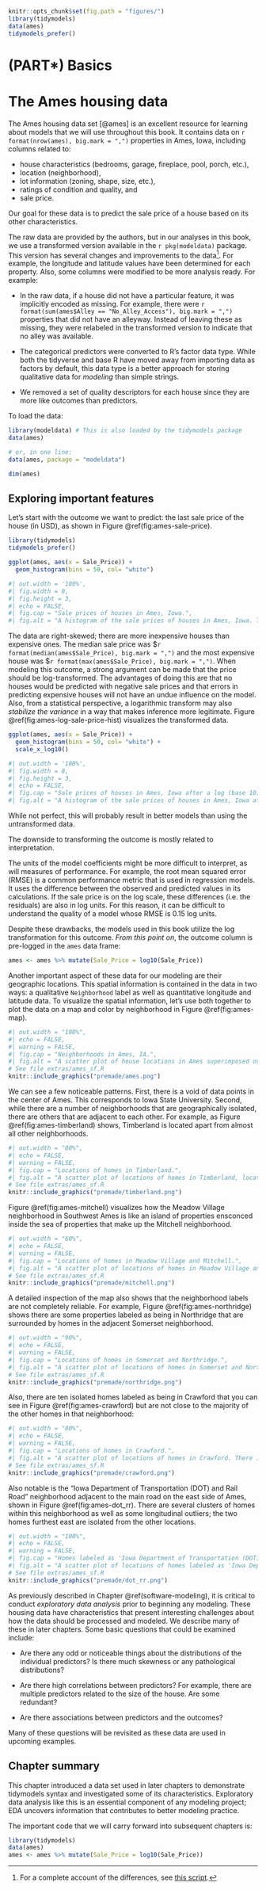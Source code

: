 ```r
knitr::opts_chunk$set(fig.path = "figures/")
library(tidymodels)
data(ames)
tidymodels_prefer()
```

# (PART\*) Basics {-} 

# The Ames housing data {#ames}

The Ames housing data set [@ames] is an excellent resource for learning about models that we will use throughout this book. It contains data on `r format(nrow(ames), big.mark = ",")` properties in Ames, Iowa, including columns related to: 

 * house characteristics (bedrooms, garage, fireplace, pool, porch, etc.),
 * location (neighborhood),
 * lot information (zoning, shape, size, etc.),
 * ratings of condition and quality, and
 * sale price.

:::rmdnote
Our goal for these data is to predict the sale price of a house based on its other characteristics. 
:::

The raw data are provided by the authors, but in our analyses in this book, we use a transformed version available in the `r pkg(modeldata)` package. This version has several changes and improvements to the data^[For a complete account of the differences, see [this script](https://github.com/topepo/AmesHousing/blob/master/R/make_ames.R).]. For example, the longitude and latitude values have been determined for each property. Also, some columns were modified to be more analysis ready. For example: 

 * In the raw data, if a house did not have a particular feature, it was implicitly encoded as missing. For example, there were `r format(sum(ames$Alley == "No_Alley_Access"), big.mark = ",")` properties that did not have an alleyway. Instead of leaving these as missing, they were relabeled in the transformed version to indicate that no alley was available.

 * The categorical predictors were converted to R's factor data type. While both the tidyverse and base R have moved away from importing data as factors by default, this data type is a better approach for storing qualitative data for _modeling_ than simple strings.  
 
 * We removed a set of quality descriptors for each house since they are more like outcomes than predictors.

To load the data: 

```r
library(modeldata) # This is also loaded by the tidymodels package
data(ames)

# or, in one line:
data(ames, package = "modeldata")

dim(ames)
```

## Exploring important features

Let's start with the outcome we want to predict: the last sale price of the house (in USD), as shown in Figure \@ref(fig:ames-sale-price).

```r
library(tidymodels)
tidymodels_prefer()

ggplot(ames, aes(x = Sale_Price)) + 
  geom_histogram(bins = 50, col= "white")
```

```r
#| out.width = '100%',
#| fig.width = 8,
#| fig.height = 3,
#| echo = FALSE,
#| fig.cap = "Sale prices of houses in Ames, Iowa.",
#| fig.alt = "A histogram of the sale prices of houses in Ames, Iowa. The distribution has a long right tail."
```

The data are right-skewed; there are more inexpensive houses than expensive ones. The median sale price was \$`r format(median(ames$Sale_Price), big.mark = ",")` and the most expensive house was \$`r format(max(ames$Sale_Price), big.mark = ",")`. When modeling this outcome, a strong argument can be made that the price should be log-transformed. The advantages of doing this are that no houses would be predicted with negative sale prices and that errors in predicting expensive houses will not have an undue influence on the model. Also, from a statistical perspective, a logarithmic transform may also _stabilize the variance_ in a way that makes inference more legitimate. Figure \@ref(fig:ames-log-sale-price-hist) visualizes the transformed data.

```r
ggplot(ames, aes(x = Sale_Price)) + 
  geom_histogram(bins = 50, col= "white") +
  scale_x_log10()
```

```r
#| out.width = '100%',
#| fig.width = 8,
#| fig.height = 3,
#| echo = FALSE,
#| fig.cap = "Sale prices of houses in Ames, Iowa after a log (base 10) transformation.",
#| fig.alt = "A histogram of the sale prices of houses in Ames, Iowa after a log (base 10) transformation. The distribution, while not perfectly symmetric, exhibits far less skewness."
```

While not perfect, this will probably result in better models than using the untransformed data. 

:::rmdwarning
The downside to transforming the outcome is mostly related to interpretation.  
:::

The units of the model coefficients might be more difficult to interpret, as will measures of performance. For example, the root mean squared error (RMSE) is a common performance metric that is used in regression models. It uses the difference between the observed and predicted values in its calculations. If the sale price is on the log scale, these differences (i.e. the residuals) are also in log units. For this reason, it can be difficult to understand the quality of a model whose RMSE is 0.15 log units. 

Despite these drawbacks, the models used in this book utilize the log transformation for this outcome. _From this point on_, the outcome column is pre-logged in the `ames` data frame: 

```r
ames <- ames %>% mutate(Sale_Price = log10(Sale_Price))
```

Another important aspect of these data for our modeling are their geographic locations. This spatial information is contained in the data in two ways: a qualitative `Neighborhood` label as well as quantitative longitude and latitude data. To visualize the spatial information, let's use both together to plot the data on a map and color by neighborhood in Figure \@ref(fig:ames-map).

```r
#| out.width = "100%", 
#| echo = FALSE, 
#| warning = FALSE,
#| fig.cap = "Neighborhoods in Ames, IA.",
#| fig.alt = "A scatter plot of house locations in Ames superimposed over a street map. There is a significant area in the center of the map where no homes were sold."
# See file extras/ames_sf.R
knitr::include_graphics("premade/ames.png")
```

We can see a few noticeable patterns. First, there is a void of data points in the center of Ames. This corresponds to Iowa State University. Second, while there are a number of neighborhoods that are geographically isolated, there are others that are adjacent to each other. For example, as Figure \@ref(fig:ames-timberland) shows, Timberland is located apart from almost all other neighborhoods.

```r
#| out.width = "80%", 
#| echo = FALSE, 
#| warning = FALSE,
#| fig.cap = "Locations of homes in Timberland.",
#| fig.alt = "A scatter plot of locations of homes in Timberland, located in the southern part of Ames."
# See file extras/ames_sf.R
knitr::include_graphics("premade/timberland.png")
```

Figure \@ref(fig:ames-mitchell) visualizes how the Meadow Village neighborhood in Southwest Ames is like an island of properties ensconced inside the sea of properties that make up the Mitchell neighborhood. 

```r
#| out.width = "60%", 
#| echo = FALSE, 
#| warning = FALSE,
#| fig.cap = "Locations of homes in Meadow Village and Mitchell.",
#| fig.alt = "A scatter plot of locations of homes in Meadow Village and Mitchell. The small number of Meadow Village properties are enclosed inside the the ones labeled as being in Mitchell."
# See file extras/ames_sf.R
knitr::include_graphics("premade/mitchell.png")
```
 
A detailed inspection of the map also shows that the neighborhood labels are not completely reliable. For example, Figure \@ref(fig:ames-northridge) shows there are some properties labeled as being in Northridge that are surrounded by homes in the adjacent Somerset neighborhood. 

```r
#| out.width = "90%", 
#| echo = FALSE, 
#| warning = FALSE,
#| fig.cap = "Locations of homes in Somerset and Northridge.",
#| fig.alt = "A scatter plot of locations of homes in Somerset and Northridge. There are a few homes in Somerset mixed in the periphery of Northridge (and vice versa)."
# See file extras/ames_sf.R
knitr::include_graphics("premade/northridge.png")
```

Also, there are ten isolated homes labeled as being in Crawford that you can see in Figure \@ref(fig:ames-crawford) but are not close to the majority of the other homes in that neighborhood:

```r
#| out.width = "80%", 
#| echo = FALSE, 
#| warning = FALSE,
#| fig.cap = "Locations of homes in Crawford.",
#| fig.alt = "A scatter plot of locations of homes in Crawford. There is a large cluster of homes to the west of a small, separate cluster of properties also labeled as Crawford."
# See file extras/ames_sf.R
knitr::include_graphics("premade/crawford.png")
```

Also notable is the "Iowa Department of Transportation (DOT) and Rail Road" neighborhood adjacent to the main road on the east side of Ames, shown in Figure \@ref(fig:ames-dot_rr). There are several clusters of homes within this neighborhood as well as some longitudinal outliers; the two homes furthest east are isolated from the other locations. 

```r
#| out.width = "100%", 
#| echo = FALSE, 
#| warning = FALSE,
#| fig.cap = "Homes labeled as 'Iowa Department of Transportation (DOT) and Rail Road'.",
#| fig.alt = "A scatter plot of locations of homes labeled as 'Iowa Department of Transportation (DOT) and Rail Road'. The longitude distribution is right-skewed with a few outlying properties."
# See file extras/ames_sf.R
knitr::include_graphics("premade/dot_rr.png")
```

As previously described in Chapter \@ref(software-modeling), it is critical to conduct _exploratory data analysis_ prior to beginning any modeling. These housing data have characteristics that present interesting challenges about how the data should be processed and modeled. We describe many of these in later chapters. Some basic questions that could be examined include: 

 * Are there any odd or noticeable things about the distributions of the individual predictors? Is there much skewness or any pathological distributions? 

 * Are there high correlations between predictors? For example, there are multiple predictors related to the size of the house. Are some redundant?

 * Are there associations between predictors and the outcomes? 

Many of these questions will be revisited as these data are used in upcoming examples. 

## Chapter summary {#ames-summary}
 
This chapter introduced a data set used in later chapters to demonstrate tidymodels syntax and investigated some of its characteristics. Exploratory data analysis like this is an essential component of any modeling project; EDA uncovers information that contributes to better modeling practice.

The important code that we will carry forward into subsequent chapters is:
 
 
```r
library(tidymodels)
data(ames)
ames <- ames %>% mutate(Sale_Price = log10(Sale_Price))
``` 